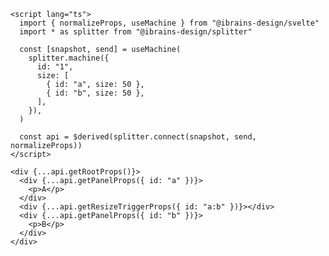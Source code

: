 ```svelte
<script lang="ts">
  import { normalizeProps, useMachine } from "@ibrains-design/svelte"
  import * as splitter from "@ibrains-design/splitter"

  const [snapshot, send] = useMachine(
    splitter.machine({
      id: "1",
      size: [
        { id: "a", size: 50 },
        { id: "b", size: 50 },
      ],
    }),
  )

  const api = $derived(splitter.connect(snapshot, send, normalizeProps))
</script>

<div {...api.getRootProps()}>
  <div {...api.getPanelProps({ id: "a" })}>
    <p>A</p>
  </div>
  <div {...api.getResizeTriggerProps({ id: "a:b" })}></div>
  <div {...api.getPanelProps({ id: "b" })}>
    <p>B</p>
  </div>
</div>
```
